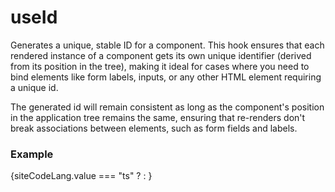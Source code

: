 

# useId

Generates a unique, stable ID for a component. 
This hook ensures that each rendered instance of a component gets its own 
unique identifier (derived from its position in the tree), 
making it ideal for cases where you need to bind elements like form labels, 
inputs, or any other HTML element requiring a unique id.

The generated id will remain consistent as long as the component's position 
in the application tree remains the same, ensuring that re-renders don't 
break associations between elements, such as form fields and labels.

### Example

<CopyInnerText>
{siteCodeLang.value === "ts" ? <ExampleCodeTS /> : <ExampleCode />}
</CopyInnerText>
